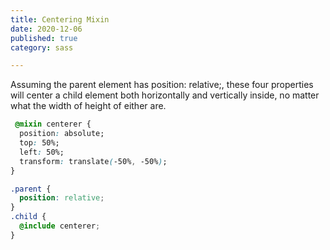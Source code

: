 ```yaml
---
title: Centering Mixin
date: 2020-12-06
published: true
category: sass

---
```

Assuming the parent element has position: relative;, these four properties will center a child element both horizontally and vertically inside, no matter what the width of height of either are.

```css
 @mixin centerer {
  position: absolute;
  top: 50%;
  left: 50%;
  transform: translate(-50%, -50%);
}
```

```css
.parent {
  position: relative;
}
.child {
  @include centerer;
}
```